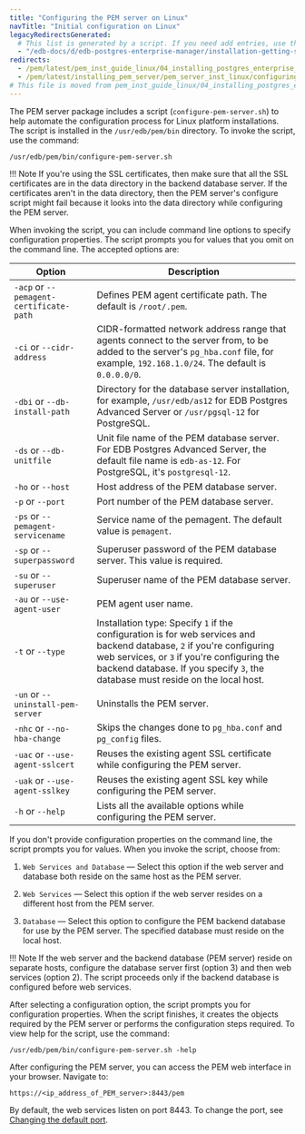 ```yaml
---
title: "Configuring the PEM server on Linux"
navTitle: "Initial configuration on Linux"
legacyRedirectsGenerated:
  # This list is generated by a script. If you need add entries, use the `legacyRedirects` key.
  - "/edb-docs/d/edb-postgres-enterprise-manager/installation-getting-started/linux-installation-guide/8.0/configuring_the_pem_server_on_linux.html"
redirects:
  - /pem/latest/pem_inst_guide_linux/04_installing_postgres_enterprise_manager/05_configuring_the_pem_server_on_linux/
  - /pem/latest/installing_pem_server/pem_server_inst_linux/configuring_the_pem_server_on_linux/
# This file is moved from pem_inst_guide_linux/04_installing_postgres_enterprise_manager
---
```


The PEM server package includes a script (`configure-pem-server.sh`) to help automate the configuration process for Linux platform installations. The script is installed in the `/usr/edb/pem/bin` directory. To invoke the script, use the command:

```shell
/usr/edb/pem/bin/configure-pem-server.sh
```

!!! Note
    If you're using the SSL certificates, then make sure that all the SSL certificates are in the data directory in the backend database server. If the certificates aren't in the data directory, then the PEM server's configure script might fail because it looks into the data directory while configuring the PEM server.


When invoking the script, you can include command line options to specify configuration properties. The script prompts you for values that you omit on the command line. The accepted options are:

| Option                                    | Description                                                                                                                                                                                                                                                             |
| ----------------------------------------- | ----------------------------------------------------------------------------------------------------------------------------------------------------------------------------------------------------------------------------------------------------------------------- |
| `-acp` or `--pemagent-certificate-path`   | Defines PEM agent certificate path. The default is `/root/.pem`.                                                                                                                                                                                                        |
| `-ci`  or `--cidr-address`                | CIDR-formatted network address range that agents connect to the server from, to be added to the server's `pg_hba.conf` file, for example, `192.168.1.0/24`. The default is `0.0.0.0/0`.                                                                                 |
| `-dbi` or `--db-install-path`             | Directory for the database server installation, for example, `/usr/edb/as12` for EDB Postgres Advanced Server or `/usr/pgsql-12` for PostgreSQL.                                                                                                                    |
| `-ds`  or `--db-unitfile`                 | Unit file name of the PEM database server. For EDB Postgres Advanced Server, the default file name is `edb-as-12`. For PostgreSQL, it's `postgresql-12`.                                                                                                            |
| `-ho`  or `--host`                        | Host address of the PEM database server.                                                                                                                                                                                                                            |
| `-p`   or `--port`                        | Port number of the PEM database server.                                                                                                                                                                                                                             |
| `-ps`  or `--pemagent-servicename`        | Service name of the pemagent. The default value is `pemagent`.                                                                                                                                                                                                      |
| `-sp`  or `--superpassword`               | Superuser password of the PEM database server. This value is required.                                                                                                                                                                                              |
| `-su`  or `--superuser`                   | Superuser name of the PEM database server.                                                                                                                                                                                                                          |
| `-au`  or `--use-agent-user`              | PEM agent user name.                                                                                                                                                                                                                          |
| `-t`   or `--type`                        | Installation type: Specify `1` if the configuration is for web services and backend database, `2` if you're configuring web services, or `3` if you're configuring the backend database. If you specify `3`, the database must reside on the local host.            |
| `-un`  or `--uninstall-pem-server`        | Uninstalls the PEM server.                                                                                                                                                                                                                                 |
| `-nhc` or `--no-hba-change`               | Skips the changes done to `pg_hba.conf` and `pg_config` files.                                                                                                                                                                                             |
| `-uac` or `--use-agent-sslcert`           | Reuses the existing agent SSL certificate while configuring the PEM server.                                                                                                                                                                               |
| `-uak` or `--use-agent-sslkey`            | Reuses the existing agent SSL key while configuring the PEM server.                                                                                                                                                                                        |
| `-h`   or `--help`                        | Lists all the available options while configuring the PEM server.                                                                                                                                                                                          | 

If you don't provide configuration properties on the command line, the script prompts you for values. When you invoke the script, choose from:

1.  `Web Services and Database` &mdash; Select this option if the web server and database both reside on the same host as the PEM server.

2.  `Web Services` &mdash; Select this option if the web server resides on a different host from the PEM server.

3.  `Database` &mdash; Select this option to configure the PEM backend database for use by the PEM server. The specified database must reside on the local host.

!!! Note
    If the web server and the backend database (PEM server) reside on separate hosts, configure the database server first (option 3) and then web services (option 2). The script proceeds only if the backend database is configured before web services.

After selecting a configuration option, the script prompts you for configuration properties. When the script finishes, it creates the objects required by the PEM server or performs the configuration steps required. To view help for the script, use the command:

```shell
/usr/edb/pem/bin/configure-pem-server.sh -help
```

After configuring the PEM server, you can access the PEM web interface in your browser. Navigate to:

```text
https://<ip_address_of_PEM_server>:8443/pem
```

By default, the web services listen on port 8443. To change the port, see [Changing the default port](../changing_default_port).
